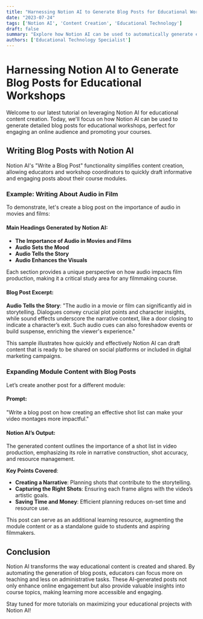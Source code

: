 ```yaml
---
title: "Harnessing Notion AI to Generate Blog Posts for Educational Workshops"
date: "2023-07-24"
tags: ['Notion AI', 'Content Creation', 'Educational Technology']
draft: false
summary: "Explore how Notion AI can be used to automatically generate engaging blog posts for different modules of an educational workshop, enhancing online visibility and student engagement."
authors: ['Educational Technology Specialist']
---
```


# Harnessing Notion AI to Generate Blog Posts for Educational Workshops

Welcome to our latest tutorial on leveraging Notion AI for educational content creation. Today, we'll focus on how Notion AI can be used to generate detailed blog posts for educational workshops, perfect for engaging an online audience and promoting your courses.

## Writing Blog Posts with Notion AI

Notion AI's "Write a Blog Post" functionality simplifies content creation, allowing educators and workshop coordinators to quickly draft informative and engaging posts about their course modules.

### Example: Writing About Audio in Film

To demonstrate, let's create a blog post on the importance of audio in movies and films:

#### Main Headings Generated by Notion AI:
- **The Importance of Audio in Movies and Films**
- **Audio Sets the Mood**
- **Audio Tells the Story**
- **Audio Enhances the Visuals**

Each section provides a unique perspective on how audio impacts film production, making it a critical study area for any filmmaking course.

#### Blog Post Excerpt:
**Audio Tells the Story**: "The audio in a movie or film can significantly aid in storytelling. Dialogues convey crucial plot points and character insights, while sound effects underscore the narrative context, like a door closing to indicate a character’s exit. Such audio cues can also foreshadow events or build suspense, enriching the viewer's experience."

This sample illustrates how quickly and effectively Notion AI can draft content that is ready to be shared on social platforms or included in digital marketing campaigns.

### Expanding Module Content with Blog Posts

Let’s create another post for a different module:

#### Prompt:
"Write a blog post on how creating an effective shot list can make your video montages more impactful."

#### Notion AI’s Output:
The generated content outlines the importance of a shot list in video production, emphasizing its role in narrative construction, shot accuracy, and resource management.

**Key Points Covered**:
- **Creating a Narrative**: Planning shots that contribute to the storytelling.
- **Capturing the Right Shots**: Ensuring each frame aligns with the video’s artistic goals.
- **Saving Time and Money**: Efficient planning reduces on-set time and resource use.

This post can serve as an additional learning resource, augmenting the module content or as a standalone guide to students and aspiring filmmakers.

## Conclusion

Notion AI transforms the way educational content is created and shared. By automating the generation of blog posts, educators can focus more on teaching and less on administrative tasks. These AI-generated posts not only enhance online engagement but also provide valuable insights into course topics, making learning more accessible and engaging.

Stay tuned for more tutorials on maximizing your educational projects with Notion AI!

